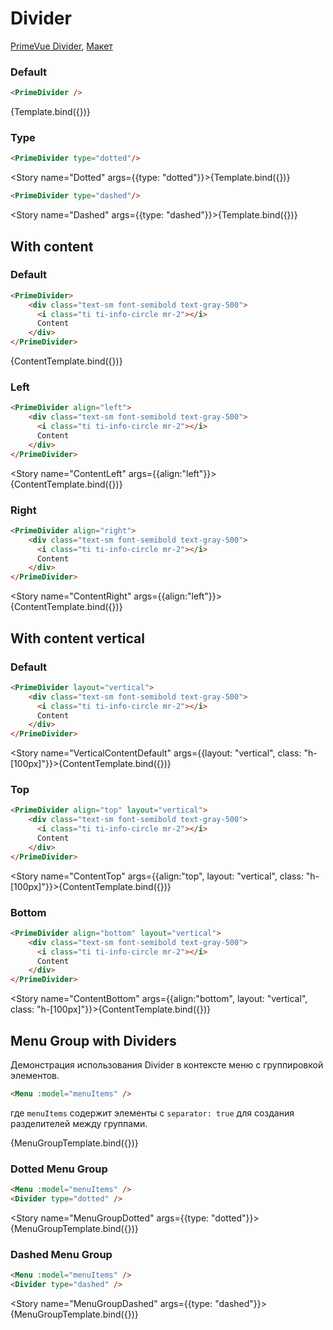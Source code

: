 

<Meta title="Prime/Divider" />

# Divider

[PrimeVue Divider](https://primevue.org/divider), [Макет](<https://www.figma.com/design/4TYeki0MDLhfPGJstbIicf/UI-kit-PrimeFace--DS-?node-id=5241-3731&m=dev>)

### Default

```html dark
<PrimeDivider />
```

<Story name="Default">{Template.bind({})}</Story>

### Type

```html dark
<PrimeDivider type="dotted"/>
```

<Story name="Dotted" args={{type: "dotted"}}>{Template.bind({})}</Story>

```html dark
<PrimeDivider type="dashed"/>
```

<Story name="Dashed" args={{type: "dashed"}}>{Template.bind({})}</Story>


## With content

### Default
```html dark
<PrimeDivider>
    <div class="text-sm font-semibold text-gray-500">
      <i class="ti ti-info-circle mr-2"></i>
      Content
    </div>
</PrimeDivider>
```

<Story name="ContentDefault" >{ContentTemplate.bind({})}</Story>



### Left
```html dark
<PrimeDivider align="left">
    <div class="text-sm font-semibold text-gray-500">
      <i class="ti ti-info-circle mr-2"></i>
      Content
    </div>
</PrimeDivider>
```

<Story name="ContentLeft" args={{align:"left"}}>{ContentTemplate.bind({})}</Story>



### Right
```html dark
<PrimeDivider align="right">
    <div class="text-sm font-semibold text-gray-500">
      <i class="ti ti-info-circle mr-2"></i>
      Content
    </div>
</PrimeDivider>
```

<Story name="ContentRight" args={{align:"left"}}>{ContentTemplate.bind({})}</Story>


## With content vertical

### Default
```html dark
<PrimeDivider layout="vertical">
    <div class="text-sm font-semibold text-gray-500">
      <i class="ti ti-info-circle mr-2"></i>
      Content
    </div>
</PrimeDivider>
```

<Story name="VerticalContentDefault" args={{layout: "vertical", class: "h-[100px]"}}>{ContentTemplate.bind({})}</Story>



### Top
```html dark
<PrimeDivider align="top" layout="vertical">
    <div class="text-sm font-semibold text-gray-500">
      <i class="ti ti-info-circle mr-2"></i>
      Content
    </div>
</PrimeDivider>
```

<Story name="ContentTop" args={{align:"top", layout: "vertical", class: "h-[100px]"}}>{ContentTemplate.bind({})}</Story>



### Bottom
```html dark
<PrimeDivider align="bottom" layout="vertical">
    <div class="text-sm font-semibold text-gray-500">
      <i class="ti ti-info-circle mr-2"></i>
      Content
    </div>
</PrimeDivider>
```

<Story name="ContentBottom" args={{align:"bottom", layout: "vertical", class: "h-[100px]"}}>{ContentTemplate.bind({})}</Story>

## Menu Group with Dividers

Демонстрация использования Divider в контексте меню с группировкой элементов.

```html dark
<Menu :model="menuItems" />
```

где `menuItems` содержит элементы с `separator: true` для создания разделителей между группами.

<Story name="MenuGroup">{MenuGroupTemplate.bind({})}</Story>

### Dotted Menu Group

```html dark
<Menu :model="menuItems" />
<Divider type="dotted" />
```

<Story name="MenuGroupDotted" args={{type: "dotted"}}>{MenuGroupTemplate.bind({})}</Story>

### Dashed Menu Group

```html dark
<Menu :model="menuItems" />
<Divider type="dashed" />
```

<Story name="MenuGroupDashed" args={{type: "dashed"}}>{MenuGroupTemplate.bind({})}</Story>

